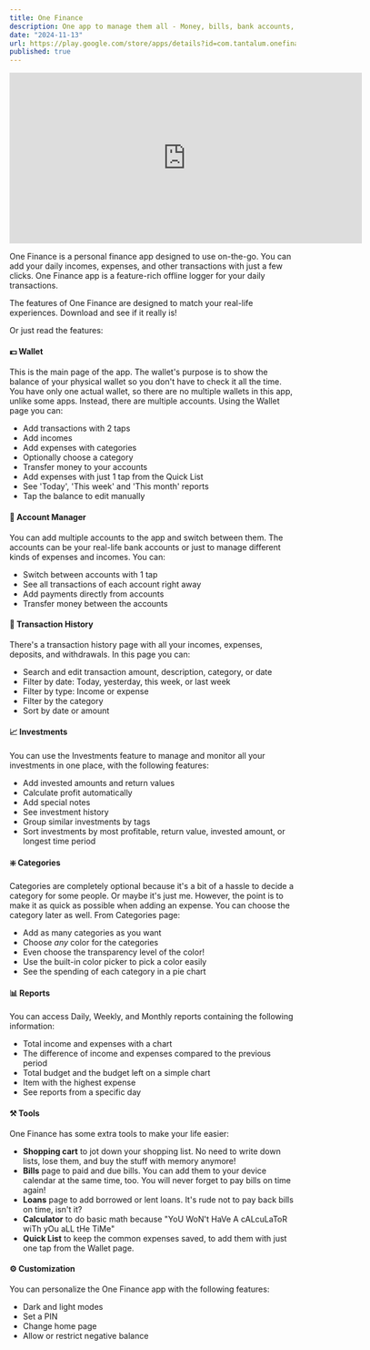 ```yaml
---
title: One Finance
description: One app to manage them all - Money, bills, bank accounts, loans, investments
date: "2024-11-13"
url: https://play.google.com/store/apps/details?id=com.tantalum.onefinance
published: true
---
```


<iframe width="620" height="300" src="https://www.youtube.com/embed/OBNU9j298kQ" frameBorder="0" allow="accelerometer; autoplay; clipboard-write; encrypted-media; gyroscope; picture-in-picture; fullscreen"></iframe>

One Finance is a personal finance app designed to use on-the-go. You can add your daily incomes, expenses, and other transactions with just a few clicks. One Finance app is a feature-rich offline logger for your daily transactions.

The features of One Finance are designed to match your real-life experiences. Download and see if it really is!

Or just read the features:

#### 💵 Wallet
This is the main page of the app. The wallet's purpose is to show the balance of your physical wallet so you don't have to check it all the time. You have only one actual wallet, so there are no multiple wallets in this app, unlike some apps. Instead, there are multiple accounts. Using the Wallet page you can:
- Add transactions with 2 taps
- Add incomes
- Add expenses with categories
- Optionally choose a category
- Transfer money to your accounts
- Add expenses with just 1 tap from the Quick List
- See 'Today', 'This week' and 'This month' reports
- Tap the balance to edit manually

#### 🏦 Account Manager
You can add multiple accounts to the app and switch between them. The accounts can be your real-life bank accounts or just to manage different kinds of expenses and incomes. You can:
- Switch between accounts with 1 tap
- See all transactions of each account right away
- Add payments directly from accounts
- Transfer money between the accounts

#### 📃 Transaction History
There's a transaction history page with all your incomes, expenses, deposits, and withdrawals. In this page you can:
- Search and edit transaction amount, description, category, or date
- Filter by date: Today, yesterday, this week, or last week
- Filter by type: Income or expense
- Filter by the category
- Sort by date or amount

#### 📈 Investments
You can use the Investments feature to manage and monitor all your investments in one place, with the following features:
- Add invested amounts and return values
- Calculate profit automatically
- Add special notes
- See investment history
- Group similar investments by tags
- Sort investments by most profitable, return value, invested amount, or longest time period

#### ❇️ Categories
Categories are completely optional because it's a bit of a hassle to decide a category for some people. Or maybe it's just me. However, the point is to make it as quick as possible when adding an expense. You can choose the category later as well. From Categories page:
- Add as many categories as you want
- Choose _any_ color for the categories
- Even choose the transparency level of the color!
- Use the built-in color picker to pick a color easily
- See the spending of each category in a pie chart

#### 📊 Reports
You can access Daily, Weekly, and Monthly reports containing the following information:
- Total income and expenses with a chart
- The difference of income and expenses compared to the previous period
- Total budget and the budget left on a simple chart
- Item with the highest expense
- See reports from a specific day

#### ⚒️ Tools
One Finance has some extra tools to make your life easier:
- **Shopping cart** to jot down your shopping list. No need to write down lists, lose them, and buy the stuff with memory anymore!
- **Bills** page to paid and due bills. You can add them to your device calendar at the same time, too. You will never forget to pay bills on time again!
- **Loans** page to add borrowed or lent loans. It's rude not to pay back bills on time, isn't it?
- **Calculator** to do basic math because "YoU WoN't HaVe A cALcuLaToR wiTh yOu aLL tHe TiMe"
- **Quick List** to keep the common expenses saved, to add them with just one tap from the Wallet page.

#### ⚙️ Customization
You can personalize the One Finance app with the following features:
- Dark and light modes
- Set a PIN
- Change home page
- Allow or restrict negative balance
